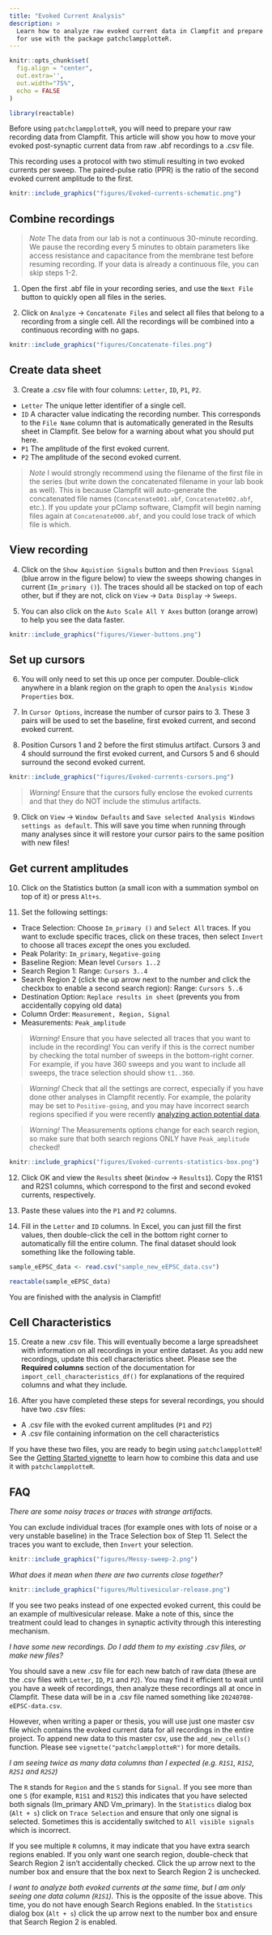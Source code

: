 ```yaml
---
title: "Evoked Current Analysis"
description: >
  Learn how to analyze raw evoked current data in Clampfit and prepare it
  for use with the package patchclampplotteR.
---
```


```r
knitr::opts_chunk$set(
  fig.align = "center",
  out.extra='',
  out.width="75%",
  echo = FALSE
)

library(reactable)
```

Before using `patchclampplotteR`, you will need to prepare your raw recording data from Clampfit. This article will show you how to move your evoked post-synaptic current data from raw .abf recordings to a .csv file.

This recording uses a protocol with two stimuli resulting in two evoked currents per sweep. The paired-pulse ratio (PPR) is the ratio of the second evoked current amplitude to the first.

```r
knitr::include_graphics("figures/Evoked-currents-schematic.png")
```

## Combine recordings

> *Note* The data from our lab is not a continuous 30-minute recording. We pause the recording every 5 minutes to obtain parameters like access resistance and capacitance from the membrane test before resuming recording. If your data is already a continuous file, you can skip steps 1-2.

1. Open the first .abf file in your recording series, and use the `Next File` button to quickly open all files in the series.

2. Click on `Analyze` -> `Concatenate Files` and select all files that belong to a recording from a single cell. All the recordings will be combined into a continuous recording with no gaps. 

```r
knitr::include_graphics("figures/Concatenate-files.png")
```

## Create data sheet

3. Create a .csv file with four columns: `Letter`, `ID`, `P1`, `P2`.

* `Letter` The unique letter identifier of a single cell.
* `ID` A character value indicating the recording number. This corresponds to the `File Name` column that is automatically generated in the Results sheet in Clampfit. See below for a warning about what you should put here.
* `P1` The amplitude of the first evoked current.
* `P2` The amplitude of the second evoked current.

> *Note* I would strongly recommend using the filename of the first file in the series (but write down the concatenated filename in your lab book as well). This is because Clampfit will auto-generate the concatenated file names (`Concatenate001.abf`, `Concatenate002.abf`, etc.). If you update your pClamp software, Clampfit will begin naming files again at `Concatenate000.abf`, and you could lose track of which file is which.

## View recording

4. Click on the `Show Aquistion Signals` button and then `Previous Signal` (blue arrow in the figure below) to view the sweeps showing changes in current (`Im_primary ()`). The traces should all be stacked on top of each other, but if they are not, click on `View` -> `Data Display` -> `Sweeps`.

5. You can also click on the `Auto Scale All Y Axes` button (orange arrow) to help you see the data faster.

```r
knitr::include_graphics("figures/Viewer-buttons.png")
```

## Set up cursors

6. You will only need to set this up once per computer. Double-click anywhere in a blank region on the graph to open the `Analysis Window Properties` box.

7. In `Cursor Options`, increase the number of cursor pairs to 3. These 3 pairs will be used to set the baseline, first evoked current, and second evoked current.

8. Position Cursors 1 and 2 before the first stimulus artifact. Cursors 3 and 4 should surround the first evoked current, and Cursors 5 and 6 should surround the second evoked current.

```r
knitr::include_graphics("figures/Evoked-currents-cursors.png")
```

> *Warning!* Ensure that the cursors fully enclose the evoked currents and that they do NOT include the stimulus artifacts. 

9. Click on `View` -> `Window Defaults` and `Save selected Analysis Windows settings as default`. This will save you time when running through many analyses since it will restore your cursor pairs to the same position with new files!

## Get current amplitudes

10. Click on the Statistics button (a small icon with a summation symbol on top
of it) or press `Alt+s`.

11. Set the following settings:

* Trace Selection: Choose `Im_primary ()` and `Select All` traces. If you want to exclude specific traces, click on these traces, then select `Invert` to choose all traces *except* the ones you excluded.
* Peak Polarity: `Im_primary`, `Negative-going`
* Baseline Region: Mean level `Cursors 1..2`
* Search Region 1: Range: `Cursors 3..4`
* Search Region 2 (click the up arrow next to the number and click the checkbox to enable a second search region): Range: `Cursors 5..6`
* Destination Option: `Replace results in sheet` (prevents you from accidentally copying old data)
* Column Order: `Measurement, Region, Signal`
* Measurements: `Peak_amplitude`

> *Warning!* Ensure that you have selected all traces that you want to include in the recording! You can verify if this is the correct number by checking the total number of sweeps in the bottom-right corner. For example, if you have 360 sweeps and you want to include all sweeps, the trace selection should show `t1..360`.

> *Warning!* Check that all the settings are correct, especially if you have done other analyses in Clampfit recently. For example, the polarity may be set to `Positive-going`, and you may have incorrect search regions specified if you were recently [analyzing action potential data](https://christelinda-laureijs.github.io/patchclampplotteR/articles/action-potential-analysis.html).

> *Warning!* The Measurements options change for each search region, so make sure that both search regions ONLY have `Peak_amplitude` checked!

```r
knitr::include_graphics("figures/Evoked-currents-statistics-box.png")
```

12. Click OK and view the `Results` sheet (`Window` -> `Results1`). Copy the R1S1 and R2S1 columns, which correspond to the first and second evoked currents, respectively.

13. Paste these values into the `P1` and `P2` columns.

14. Fill in the `Letter` and `ID` columns. In Excel, you can just fill the first values, then double-click the cell in the bottom right corner to automatically fill the entire column. The final dataset should look something like the following table.

```r
sample_eEPSC_data <- read.csv("sample_new_eEPSC_data.csv")

reactable(sample_eEPSC_data)
```

You are finished with the analysis in Clampfit!

## Cell Characteristics

15. Create a new .csv file. This will eventually become a large spreadsheet with information on all recordings in your entire dataset. As you add new recordings, update this cell characteristics sheet. Please see the **Required columns** section of the documentation for `import_cell_characteristics_df()` for explanations of the required columns and what they include.

16. After you have completed these steps for several recordings, you should have two .csv files:

* A .csv file with the evoked current amplitudes (`P1` and `P2`)
* A .csv file containing information on the cell characteristics

If you have these two files, you are ready to begin using `patchclampplotteR`! See the [Getting Started vignette](https://christelinda-laureijs.github.io/patchclampplotteR/articles/patchclampplotteR.html) to learn how to combine this data and use it with `patchclampplotteR`.


## FAQ

*There are some noisy traces or traces with strange artifacts.*

You can exclude individual traces (for example ones with lots of noise or a very unstable baseline) in the Trace Selection box of Step 11. Select the traces you want to exclude, then `Invert` your selection.

```r
knitr::include_graphics("figures/Messy-sweep-2.png")
```


*What does it mean when there are two currents close together?*

```r
knitr::include_graphics("figures/Multivesicular-release.png")
```

If you see two peaks instead of one expected evoked current, this could be an example of multivesicular release. Make a note of this, since the treatment could lead to changes in synaptic activity through this interesting mechanism.

*I have some new recordings. Do I add them to my existing .csv files, or make new files?*

You should save a new .csv file for each new batch of raw data (these are the .csv files with `Letter`, `ID`, `P1` and `P2`). You may find it efficient to wait until you have a week of recordings, then analyze these recordings all at once in Clampfit. These data will be in a .csv file named something like `20240708-eEPSC-data.csv`.

However, when writing a paper or thesis, you will use just one master csv file which contains the evoked current data for all recordings in the entire project. To append new data to this master csv, use the `add_new_cells()` function. Please see `vignette("patchclampplotteR")` for more details.


*I am seeing twice as many data columns than I expected (e.g. `R1S1`, `R1S2`, `R2S1` and `R2S2`)*

The `R` stands for `Region` and the `S` stands for `Signal`. If you see more than one `S` (for example, `R1S1` and `R1S2`) this indicates that you have selected both signals (Im_primary AND Vm_primary). In the `Statistics` dialog box (`Alt + s`) click on `Trace Selection` and ensure that only one signal is selected. Sometimes this is accidentally switched to `All visible signals` which is incorrect.

If you see multiple `R` columns, it may indicate that you have extra search regions enabled. If you only want one search region, double-check that Search Region 2 isn't accidentally checked. Click the up arrow next to the number box and ensure that the box next to Search Region 2 is unchecked.

*I want to analyze both evoked currents at the same time, but I am only seeing one data column (`R1S1`).*
This is the opposite of the issue above. This time, you do not have enough Search Regions enabled. In the `Statistics` dialog box (`Alt + s`) click the up arrow next to the number box and ensure that Search Region 2 is enabled.


